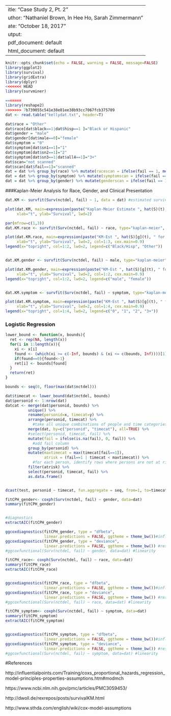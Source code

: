  ---
title: "Case Study 2, Pt. 2"
author: "Nathaniel Brown, In Hee Ho, Sarah Zimmermann"
date: "October 18, 2017"
output:
  pdf_document: default
  html_document: default
---
```r
knitr::opts_chunk$set(echo = FALSE, warning = FALSE, message=FALSE)
library(ggplot2)
library(survival)
library(gridExtra)
library(dplyr)
<<<<<<< HEAD
library(survminer)

=======
library(reshape2)
>>>>>>> 7b739055c541e38e81ee38b93cc7067fcb375709
dat <- read.table("kellydat.txt", header=T)

```

```r
dat$race = "Other"
dat$race[dat$black==1|dat$hisp==1 ]="Black or Hispanic"
dat$gender = "male"
dat$gender[dat$male==0]="female"
dat$symptom = "0"
dat$symptom[dat$sn1==1]="1"
dat$symptom[dat$sn2==1]="2"
dat$symptom[dat$sn3==1|dat$all4==1]="3+"
dat$scan="not scanned"
dat$scan[dat$fail==1]="scanned"
dat = dat %>% group_by(race) %>% mutate(racescan = ifelse(fail == 1, mean(fail), 1-mean(fail)))
dat = dat %>% group_by(symptom) %>% mutate(symptomscan = ifelse(fail == 1, mean(fail), 1-mean(fail)))
dat = dat %>% group_by(gender) %>% mutate(genderscan = ifelse(fail == 1, mean(fail), 1-mean(fail))) %>% as.data.frame()
```

###Kaplan-Meier Analysis for Race, Gender, and Clinical Presentation 

```r
dat.KM <- survfit(Surv(nctdel, fail) ~ 1, data = dat) #estimated survival curve 

plot(dat.KM, main=expression(paste("Kaplan-Meier Estimate ", hat(S)(t), " with CI")),
     xlab="t", ylab="Survival", lwd=2)
```

```r

par(mfrow=c(1,3))
dat.KM.race <- survfit(Surv(nctdel, fail) ~ race, type="kaplan-meier", conf.type="log", data=dat)

plot(dat.KM.race, main=expression(paste("KM-Est ", hat(S)[g](t), " for Race")),
     xlab="t", ylab="Survival", lwd=2, col=1:3, cex.main=0.9)
legend(x="topright", col=1:2, lwd=2, legend=c("Black/Hisp", "Other"))


dat.KM.gender <- survfit(Surv(nctdel, fail) ~ male, type="kaplan-meier", conf.type="log", data=dat)

plot(dat.KM.gender, main=expression(paste("KM-Est ", hat(S)[g](t), " for Gender")),
     xlab="t", ylab="Survival", lwd=2, col=1:2, cex.main=0.9)
legend(x="topright", col=1:2, lwd=2, legend=c("male", "female"))


dat.KM.symptom <- survfit(Surv(nctdel, fail) ~ symptom, type="kaplan-meier", conf.type="log", data=dat)

plot(dat.KM.symptom, main=expression(paste("KM-Est ", hat(S)[g](t), " for Clinical Presentation")),
     xlab="t", ylab="Survival", lwd=2, col=1:4, cex.main=0.9)
legend(x="topright", col=1:4, lwd=2, legend=c("0", "1", "2", "3+"))


```


### Logistic Regression
```r

lower_bound <- function(x, bounds){
  ret <- rep(NA, length(x))
  for(i in 1:length(x)){
    xi <- x[i]
    found <- (which(xi >= c(-Inf, bounds) & (xi <= c(bounds, Inf))))[1] - 1
    if(found==0){found<-1}
    ret[i] <- bounds[found]
  }
  return(ret)
}

bounds <- seq(0, floor(max(dat$nctdel)))

dat$timecat <- lower_bound(dat$nctdel, bounds)
dat$personid <- 1:nrow(dat)
datcat <- merge(dat$personid, bounds) %>% 
          unique() %>% 
          rename(personid=x, timecat=y) %>% 
          arrange(personid, timecat) %>% 
            #take all unique combinations of people and time categories
          merge(dat, by=c("personid", "timecat"), all=TRUE) %>%
          #select(personid, timecat, fail) %>%
          mutate(fail = ifelse(is.na(fail), 0, fail)) %>%
            #add fail column
          group_by(personid) %>%
          mutate(maxtimecat = max(timecat[fail==1]),
                 atrisk = (fail==1 | timecat < maxtimecat)) %>%
            #for each person, identify rows where persons are not at risk (after they fail), and remove those rows
          filter(atrisk) %>%
          select(personid, timecat, fail) %>%
          as.data.frame()


dcast(test, personid ~ timecat, fun.aggregate = seq, from=1, to=timecat)
```


```r
 
fitCPH_gender<- coxph(Surv(nctdel, fail) ~ gender, data=dat)
summary(fitCPH_gender)


#diagnostics
extractAIC(fitCPH_gender)

ggcoxdiagnostics(fitCPH_gender, type = "dfbeta",
                 linear.predictions = FALSE, ggtheme = theme_bw())#influential points
ggcoxdiagnostics(fitCPH_gender, type = "deviance",
                 linear.predictions = FALSE, ggtheme = theme_bw()) #residuals
#ggcoxfunctional(Surv(nctdel, fail) ~ gender, data=dat) #linearity 

```

```r
fitCPH_race<- coxph(Surv(nctdel, fail) ~ race, data=dat)
summary(fitCPH_race)
extractAIC(fitCPH_race)


ggcoxdiagnostics(fitCPH_race, type = "dfbeta",
                 linear.predictions = FALSE, ggtheme = theme_bw())#influential points
ggcoxdiagnostics(fitCPH_race, type = "deviance",
                 linear.predictions = FALSE, ggtheme = theme_bw()) #residuals
#ggcoxfunctional(Surv(nctdel, fail) ~ race, data=dat) #linearity 


```


```r

fitCPH_symptom<- coxph(Surv(nctdel, fail) ~ symptom, data=dat)
summary(fitCPH_symptom)
extractAIC(fitCPH_symptom)


ggcoxdiagnostics(fitCPH_symptom, type = "dfbeta",
                 linear.predictions = FALSE, ggtheme = theme_bw())#influential points
ggcoxdiagnostics(fitCPH_symptom, type = "deviance",
                 linear.predictions = FALSE, ggtheme = theme_bw()) #residuals
#ggcoxfunctional(Surv(nctdel, fail) ~ symptom, data=dat) #linearity 

```


#References

http://influentialpoints.com/Training/coxs_proportional_hazards_regression_model-principles-properties-assumptions.htm#modmch


https://www.ncbi.nlm.nih.gov/pmc/articles/PMC3059453/


http://dwoll.de/rexrepos/posts/survivalKM.html

http://www.sthda.com/english/wiki/cox-model-assumptions 


<!--
These are the assumptions for Cox regression according to the link: 

1.    The mechanisms giving rise to censoring of individuals must not be related to the probability of an event occurring. This assumption is known as non-informative censoring and applies for nearly all forms of survival analysis.

2.    Survival curves for different strata must have hazard functions that are proportional over time. This is the proportional hazards assumption discussed above for a single explanatory variable and for the multivariate model.

3.    There should be a linear relationship between the log hazard and each covariate. This is best checked using residual plots

-->
